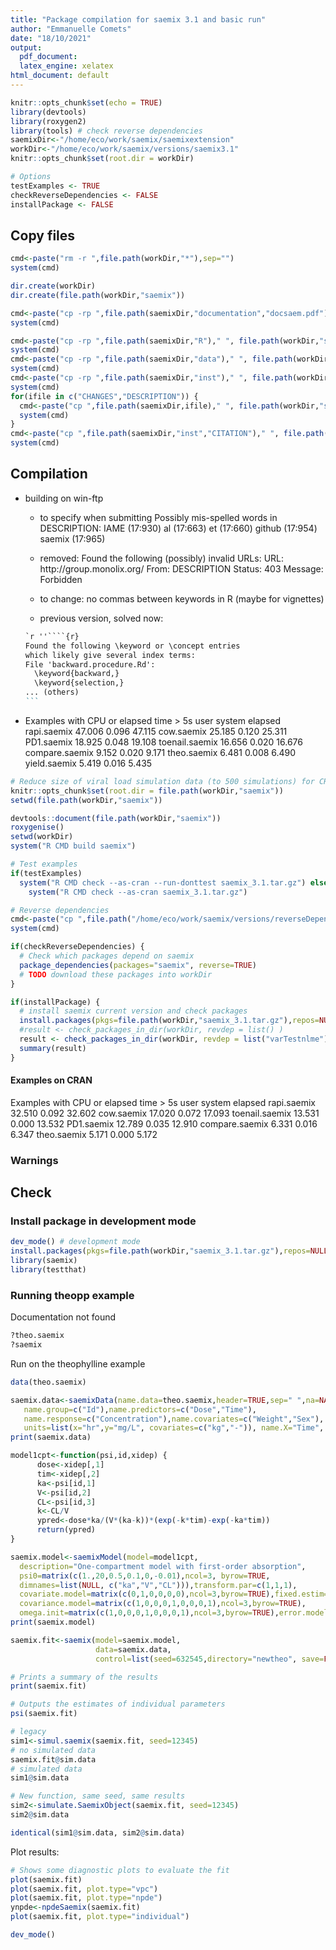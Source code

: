 ```yaml
---
title: "Package compilation for saemix 3.1 and basic run"
author: "Emmanuelle Comets"
date: "18/10/2021"
output:
  pdf_document:
  latex_engine: xelatex
html_document: default
---
```

  
```r
knitr::opts_chunk$set(echo = TRUE)
library(devtools)
library(roxygen2)
library(tools) # check reverse dependencies
saemixDir<-"/home/eco/work/saemix/saemixextension"
workDir<-"/home/eco/work/saemix/versions/saemix3.1"
knitr::opts_chunk$set(root.dir = workDir)

# Options
testExamples <- TRUE
checkReverseDependencies <- FALSE
installPackage <- FALSE

```

## Copy files

```r
cmd<-paste("rm -r ",file.path(workDir,"*"),sep="")
system(cmd)

dir.create(workDir)
dir.create(file.path(workDir,"saemix"))

cmd<-paste("cp -rp ",file.path(saemixDir,"documentation","docsaem.pdf")," ",file.path(saemixDir,"inst","userguide_saemix3.pdf"),sep="")
system(cmd)

cmd<-paste("cp -rp ",file.path(saemixDir,"R")," ", file.path(workDir,"saemix","/"),sep="")
system(cmd)
cmd<-paste("cp -rp ",file.path(saemixDir,"data")," ", file.path(workDir,"saemix","/"),sep="")
system(cmd)
cmd<-paste("cp -rp ",file.path(saemixDir,"inst")," ", file.path(workDir,"saemix","/"),sep="")
system(cmd)
for(ifile in c("CHANGES","DESCRIPTION")) {
  cmd<-paste("cp ",file.path(saemixDir,ifile)," ", file.path(workDir,"saemix"),sep="")
  system(cmd)
}
cmd<-paste("cp ",file.path(saemixDir,"inst","CITATION")," ", file.path(workDir,"saemix","inst"),sep="")
system(cmd)

```

## Compilation

- building on win-ftp
  - to specify when submitting
Possibly mis-spelled words in DESCRIPTION:
  IAME (17:930)
  al (17:663)
  et (17:660)
  github (17:954)
  saemix (17:965)

  - removed:
Found the following (possibly) invalid URLs:
  URL: http://group.monolix.org/
    From: DESCRIPTION
    Status: 403
    Message: Forbidden

  - to change: no commas between keywords in R (maybe for vignettes)
  - previous version, solved now:
````markdown
`r ''````{r}
Found the following \keyword or \concept entries
which likely give several index terms:
  File 'backward.procedure.Rd':
    \keyword{backward,}
    \keyword{selection,}
... (others)
```
````

- Examples with CPU or elapsed time > 5s
                 user system elapsed
rapi.saemix    47.006  0.096  47.115
cow.saemix     25.185  0.120  25.311
PD1.saemix     18.925  0.048  19.108
toenail.saemix 16.656  0.020  16.676
compare.saemix  9.152  0.020   9.171
theo.saemix     6.481  0.008   6.490
yield.saemix    5.419  0.016   5.435


```r
# Reduce size of viral load simulation data (to 500 simulations) for CRAN
knitr::opts_chunk$set(root.dir = file.path(workDir,"saemix"))
setwd(file.path(workDir,"saemix"))

devtools::document(file.path(workDir,"saemix"))
roxygenise()
setwd(workDir)
system("R CMD build saemix")

# Test examples
if(testExamples) 
  system("R CMD check --as-cran --run-donttest saemix_3.1.tar.gz") else 
    system("R CMD check --as-cran saemix_3.1.tar.gz")

# Reverse dependencies
cmd<-paste("cp ",file.path("/home/eco/work/saemix/versions/reverseDependencies/varTestnlme_1.3.0.tar.gz")," ", file.path(workDir),sep="")
system(cmd)

if(checkReverseDependencies) {
  # Check which packages depend on saemix
  package_dependencies(packages="saemix", reverse=TRUE)
  # TODO download these packages into workDir
}

if(installPackage) {  
  # install saemix current version and check packages
  install.packages(pkgs=file.path(workDir,"saemix_3.1.tar.gz"),repos=NULL)
  #result <- check_packages_in_dir(workDir, revdep = list() )
  result <- check_packages_in_dir(workDir, revdep = list("varTestnlme") )
  summary(result)
}
```


#### Examples on CRAN

Examples with CPU or elapsed time > 5s
                 user system elapsed
rapi.saemix    32.510  0.092  32.602
cow.saemix     17.020  0.072  17.093
toenail.saemix 13.531  0.000  13.532
PD1.saemix     12.789  0.035  12.910
compare.saemix  6.331  0.016   6.347
theo.saemix     5.171  0.000   5.172

### Warnings

## Check

### Install package in development mode
  
```r
dev_mode() # development mode
install.packages(pkgs=file.path(workDir,"saemix_3.1.tar.gz"),repos=NULL)
library(saemix)
library(testthat)
```

### Running theopp example

Documentation not found

```r
?theo.saemix
?saemix
```

Run on the theophylline example

```r
data(theo.saemix)

saemix.data<-saemixData(name.data=theo.saemix,header=TRUE,sep=" ",na=NA,
   name.group=c("Id"),name.predictors=c("Dose","Time"),
   name.response=c("Concentration"),name.covariates=c("Weight","Sex"),
   units=list(x="hr",y="mg/L", covariates=c("kg","-")), name.X="Time", verbose=FALSE)
print(saemix.data)

model1cpt<-function(psi,id,xidep) { 
	  dose<-xidep[,1]
	  tim<-xidep[,2]  
	  ka<-psi[id,1]
	  V<-psi[id,2]
	  CL<-psi[id,3]
	  k<-CL/V
	  ypred<-dose*ka/(V*(ka-k))*(exp(-k*tim)-exp(-ka*tim))
	  return(ypred)
}

saemix.model<-saemixModel(model=model1cpt,
  description="One-compartment model with first-order absorption", 
  psi0=matrix(c(1.,20,0.5,0.1,0,-0.01),ncol=3, byrow=TRUE,
  dimnames=list(NULL, c("ka","V","CL"))),transform.par=c(1,1,1),
  covariate.model=matrix(c(0,1,0,0,0,0),ncol=3,byrow=TRUE),fixed.estim=c(1,1,1),
  covariance.model=matrix(c(1,0,0,0,1,0,0,0,1),ncol=3,byrow=TRUE),
  omega.init=matrix(c(1,0,0,0,1,0,0,0,1),ncol=3,byrow=TRUE),error.model="constant", verbose=FALSE)
print(saemix.model)

saemix.fit<-saemix(model=saemix.model,
                   data=saemix.data,
                   control=list(seed=632545,directory="newtheo", save=FALSE,save.graphs=FALSE, warnings=FALSE))

# Prints a summary of the results
print(saemix.fit)

# Outputs the estimates of individual parameters
psi(saemix.fit)

# legacy
sim1<-simul.saemix(saemix.fit, seed=12345)
# no simulated data
saemix.fit@sim.data
# simulated data
sim1@sim.data

# New function, same seed, same results
sim2<-simulate.SaemixObject(saemix.fit, seed=12345)
sim2@sim.data

identical(sim1@sim.data, sim2@sim.data)
```

Plot results:

```r
# Shows some diagnostic plots to evaluate the fit
plot(saemix.fit)
plot(saemix.fit, plot.type="vpc")
plot(saemix.fit, plot.type="npde")
ynpde<-npdeSaemix(saemix.fit)
plot(saemix.fit, plot.type="individual")
```

```r
dev_mode()
```

